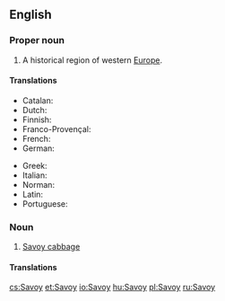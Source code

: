 ==English==

===Proper noun===
{{wikipedia}}
{{en-proper noun}}

# A historical region of western [[Europe]].

====Translations====
{{trans-top|a historical region of western Europe}}
* Catalan: {{t|ca|Savoia|f}}
* Dutch: {{t|nl|Savooien}}
* Finnish: {{t|fi|Savoiji}}
* Franco-Provençal: {{t|frp|Savouè|f}}
* French: {{t+|fr|Savoie|f}}
* German: {{t|de|Savoyen|n}}
{{trans-mid}}
* Greek: {{t|el|Σαβοΐα|f|sc=Grek}}
* Italian: {{t|it|Savoia|f}}
* Norman: {{t|nrf|Savouaie|f}}
* Latin: {{t|la|Sapaudia|f}}
* Portuguese: {{t|pt|Savoia|f}}
{{trans-bottom}}

===Noun===
{{en-noun|-|s}}

# [[Savoy cabbage]]

====Translations====
{{trans-see|Savoy cabbage}}

[[cs:Savoy]]
[[et:Savoy]]
[[io:Savoy]]
[[hu:Savoy]]
[[pl:Savoy]]
[[ru:Savoy]]